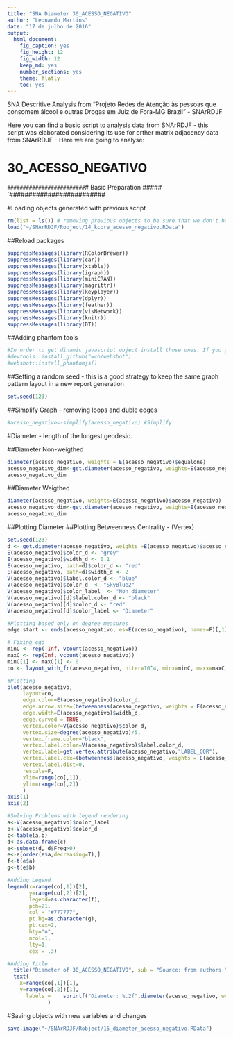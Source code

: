 ```yaml
---
title: "SNA Diameter 30_ACESSO_NEGATIVO"
author: "Leonardo Martins"
date: "17 de julho de 2016"
output: 
  html_document: 
    fig_caption: yes
    fig_height: 12
    fig_width: 12
    keep_md: yes
    number_sections: yes
    theme: flatly
    toc: yes
---
```

SNA Descritive Analysis from "Projeto Redes de Atenção às pessoas que consomem álcool e outras Drogas em Juiz de Fora-MG   Brazil"  - SNArRDJF

Here you can find a basic script to analysis data from SNArRDJF - this script was elaborated considering its use for orther matrix adjacency data from SNArRDJF - Here we are going to analyse:

# 30_ACESSO_NEGATIVO

`#########################
`# Basic Preparation #####
`#########################

#Loading objects generated with previous script 
```r
rm(list = ls()) # removing previous objects to be sure that we don't have objects conflicts name
load("~/SNArRDJF/Robject/14_kcore_acesso_negativo.RData")
```
##Reload packages
```r
suppressMessages(library(RColorBrewer))
suppressMessages(library(car))
suppressMessages(library(xtable))
suppressMessages(library(igraph))
suppressMessages(library(miniCRAN))
suppressMessages(library(magrittr))
suppressMessages(library(keyplayer))
suppressMessages(library(dplyr))
suppressMessages(library(feather))
suppressMessages(library(visNetwork))
suppressMessages(library(knitr))
suppressMessages(library(DT))
```
##Adding phantom tools
```r
#In order to get dinamic javascript object install those ones. If you get problems installing go to Stackoverflow.com and type your error to discover what to do. In some cases the libraries need to be intalled in outside R libs.
#devtools::install_github("wch/webshot")
#webshot::install_phantomjs()
```
##Setting a random seed - this is a good strategy to keep the same graph pattern layout in a new report generation
```r
set.seed(123)
```

##Simplify Graph - removing loops and duble edges 
```r
#acesso_negativo<-simplify(acesso_negativo) #Simplify
```


#Diameter - length of the longest geodesic.

##Diameter Non-weigthed 
```r
diameter(acesso_negativo, weights = E(acesso_negativo)$equalone)
acesso_negativo_dim<-get.diameter(acesso_negativo, weights=E(acesso_negativo)$equalone)
acesso_negativo_dim
```
##Diameter Weigthed 
```r
diameter(acesso_negativo, weights=E(acesso_negativo)$acesso_negativo)
acesso_negativo_dim<-get.diameter(acesso_negativo, weights=E(acesso_negativo)$acesso_negativo)
acesso_negativo_dim
```
##Plotting Diameter
##Plotting Betweenness Centrality - (Vertex)
```r
set.seed(123)
d <- get.diameter(acesso_negativo, weights =E(acesso_negativo)$acesso_negativo )
E(acesso_negativo)$color_d <- "grey"
E(acesso_negativo)$width_d <- 0.1
E(acesso_negativo, path=d)$color_d <- "red"
E(acesso_negativo, path=d)$width_d <- 2
V(acesso_negativo)$label.color_d <- "blue"
V(acesso_negativo)$color_d  <- "SkyBlue2"
V(acesso_negativo)$color_label  <- "Non diameter"
V(acesso_negativo)[d]$label.color_d <- "black"
V(acesso_negativo)[d]$color_d <- "red"
V(acesso_negativo)[d]$color_label <- "Diameter"

#Plotting based only on degree measures 
edge.start <- ends(acesso_negativo, es=E(acesso_negativo), names=F)[,1]

# Fixing ego
minC <- rep(-Inf, vcount(acesso_negativo))
maxC <- rep(Inf, vcount(acesso_negativo))
minC[1] <- maxC[1] <- 0
co <- layout_with_fr(acesso_negativo, niter=10^4, minx=minC, maxx=maxC,miny=minC, maxy=maxC, weights = E(acesso_negativo)$acesso_negativo)

#Plotting
plot(acesso_negativo, 
     layout=co,
     edge.color=E(acesso_negativo)$color_d,
     edge.arrow.size=(betweenness(acesso_negativo, weights = E(acesso_negativo)$acesso_negativo)+1)/100000,
     edge.width=E(acesso_negativo)$width_d,
     edge.curved = TRUE,
     vertex.color=V(acesso_negativo)$color_d,
     vertex.size=degree(acesso_negativo)/5,
     vertex.frame.color="black",
     vertex.label.color=V(acesso_negativo)$label.color_d,
     vertex.label=get.vertex.attribute(acesso_negativo,"LABEL_COR"),
     vertex.label.cex=(betweenness(acesso_negativo, weights = E(acesso_negativo)$acesso_negativo)+1)/10000,
     vertex.label.dist=0,
     rescale=F,
     xlim=range(co[,1]), 
     ylim=range(co[,2])
     )
axis(1)
axis(2)

#Solving Problems with legend rendering 
a<-V(acesso_negativo)$color_label 
b<-V(acesso_negativo)$color_d
c<-table(a,b)
d<-as.data.frame(c)
e<-subset(d, d$Freq>0)
e<-e[order(e$a,decreasing=T),] 
f<-t(e$a)
g<-t(e$b)

#Adding Legend
legend(x=range(co[,1])[2], 
       y=range(co[,2])[2],
       legend=as.character(f),
       pch=21,
       col = "#777777", 
       pt.bg=as.character(g),
       pt.cex=2,
       bty="n", 
       ncol=1,
       lty=1,
       cex = .3)

#Adding Title
  title("Diameter of 30_ACESSO_NEGATIVO", sub = "Source: from authors ")
  text( 
    x=range(co[,1])[1],
    y=range(co[,2])[1], 
      labels =    sprintf("Diameter: %.2f",diameter(acesso_negativo, weights = E(acesso_negativo)$acesso_negativo))
             )
```
#Saving objects with new variables and changes
```r
save.image("~/SNArRDJF/Robject/15_diameter_acesso_negativo.RData") 
```


